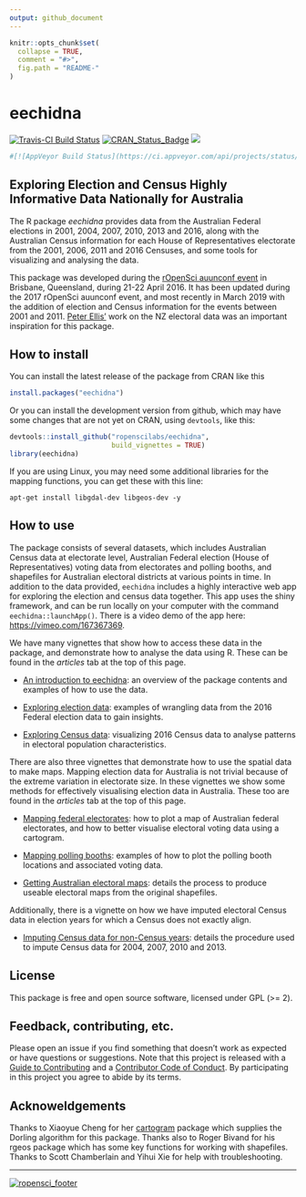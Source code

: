 ```yaml
---
output: github_document
---
```


<!-- README.md is generated from README.Rmd. Please edit that file -->

```r
knitr::opts_chunk$set(
  collapse = TRUE,
  comment = "#>",
  fig.path = "README-"
)
```

# eechidna

[![Travis-CI Build Status](https://travis-ci.org/ropenscilabs/eechidna.svg?branch=master)](https://travis-ci.org/ropenscilabs/eechidna) [![CRAN_Status_Badge](http://www.r-pkg.org/badges/version/eechidna)](http://cran.r-project.org/package=eechidna) [![](http://cranlogs.r-pkg.org/badges/grand-total/eechidna)](http://cran.rstudio.com/web/packages/eechidna/index.html)

```r
#[![AppVeyor Build Status](https://ci.appveyor.com/api/projects/status/github/ropenscilabs/eechidna?branch=master&svg=true)](https://ci.appveyor.com/project/ropenscilabs/eechidna) 
```


## Exploring Election and Census Highly Informative Data Nationally for Australia

The R package *eechidna* provides data from the Australian Federal elections in 2001, 2004, 2007, 2010, 2013 and 2016, along with the Australian Census information for each House of Representatives electorate from the 2001, 2006, 2011 and 2016 Censuses, and some tools for visualizing and analysing the data.

This package was developed during the [rOpenSci auunconf event](http://auunconf.ropensci.org/) in Brisbane, Queensland, during 21-22 April 2016. It has been updated during the 2017 rOpenSci auunconf event, and most recently in March 2019 with the addition of election and Census information for the events between 2001 and 2011. [Peter Ellis'](https://github.com/ellisp/) work on the NZ electoral data was an important inspiration for this package.

## How to install

You can install the latest release of the package from CRAN like this

```r
install.packages("eechidna")
```

Or you can install the development version from github, which may have some changes that are not yet on CRAN, using `devtools`, like this:

```r
devtools::install_github("ropenscilabs/eechidna", 
                         build_vignettes = TRUE)
library(eechidna)
```

If you are using Linux, you may need some additional libraries for the mapping functions, you can get these with this line:

```
apt-get install libgdal-dev libgeos-dev -y
```


## How to use

The package consists of several datasets, which includes Australian Census data at electorate level, Australian Federal election (House of Representatives) voting data from electorates and polling booths, and shapefiles for Australian electoral districts at various points in time. In addition to the data provided, `eechidna` includes a highly interactive web app for exploring the election and census data together. This app uses the shiny framework, and can be run locally on your computer with the command `eechidna::launchApp()`. There is a video demo of the app here: <https://vimeo.com/167367369>.

We have many vignettes that show how to access these data in the package, and demonstrate how to analyse the data using R. These can be found in the *articles* tab at the top of this page.

- [An introduction to eechidna](articles/eechidna-intro.html): an overview of the package contents and examples of how to use the data.

- [Exploring election data](articles/exploring-election-data.html): examples of wrangling data from the 2016 Federal election data to gain insights.

- [Exploring Census data](articles/exploring-census-data.html): visualizing 2016 Census data to analyse patterns in electoral population characteristics.

There are also three vignettes that demonstrate how to use the spatial data to make maps. Mapping election data for Australia is not trivial because of the extreme variation in electorate size. In these vignettes we show some methods for effectively visualising election data in Australia. These too are found in the *articles* tab at the top of this page.

- [Mapping federal electorates](articles/plotting-electorates.html): how to plot a map of Australian federal electorates, and how to better visualise electoral voting data using a cartogram.

- [Mapping polling booths](articles/plotting-polling-stns.html): examples of how to plot the polling booth locations and associated voting data.

- [Getting Australian electoral maps](articles/getting-ozShapefiles.html): details the process to produce useable electoral maps from the original shapefiles.

Additionally, there is a vignette on how we have imputed electoral Census data in election years for which a Census does not exactly align.

- [Imputing Census data for non-Census years](article/imputing-census-data.html): details the procedure used to impute Census data for 2004, 2007, 2010 and 2013.

## License

This package is free and open source software, licensed under GPL (>= 2).

## Feedback, contributing, etc.

Please open an issue if you find something that doesn't work as expected or have questions or suggestions. Note that this project is released with a [Guide to Contributing](CONTRIBUTING.md) and a [Contributor Code of Conduct](CONDUCT.md). By participating in this project you agree to abide by its terms.

## Acknoweldgements 

Thanks to Xiaoyue Cheng for her [cartogram](https://github.com/chxy/cartogram) package which supplies the Dorling algorithm for this package. Thanks also to Roger Bivand for his rgeos package which has some key functions for working with shapefiles. Thanks to Scott Chamberlain and Yihui Xie for help with troubleshooting. 

---
[![ropensci_footer](http://ropensci.org/public_images/github_footer.png)](http://ropensci.org)